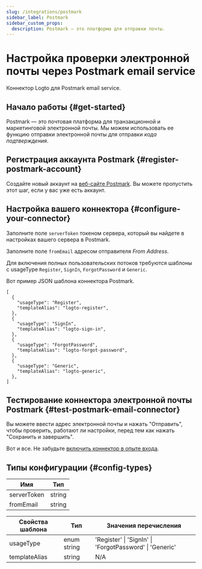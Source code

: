 ```yaml
---
slug: /integrations/postmark
sidebar_label: Postmark
sidebar_custom_props:
  description: Postmark — это платформа для отправки почты.
---
```



# Настройка проверки электронной почты через Postmark email service

Коннектор Logto для Postmark email service.

<GuideTip />

## Начало работы \{#get-started}

Postmark — это почтовая платформа для транзакционной и маркетинговой электронной почты. Мы можем использовать ее функцию отправки электронной почты для отправки _кода подтверждения_.

## Регистрация аккаунта Postmark \{#register-postmark-account}

Создайте новый аккаунт на [веб-сайте Postmark](https://postmark.com/). Вы можете пропустить этот шаг, если у вас уже есть аккаунт.

## Настройка вашего коннектора \{#configure-your-connector}

Заполните поле `serverToken` токеном сервера, который вы найдете в настройках вашего сервера в Postmark.

Заполните поле `fromEmail` адресом отправителя _From Address_.

Для включения полных пользовательских потоков требуются шаблоны с usageType `Register`, `SignIn`, `ForgotPassword` и `Generic`.

Вот пример JSON шаблона коннектора Postmark.

```jsonc
[
  {
    "usageType": "Register",
    "templateAlias": "logto-register",
  },
  {
    "usageType": "SignIn",
    "templateAlias": "logto-sign-in",
  },
  {
    "usageType": "ForgotPassword",
    "templateAlias": "logto-forgot-password",
  },
  {
    "usageType": "Generic",
    "templateAlias": "logto-generic",
  },
]
```

## Тестирование коннектора электронной почты Postmark \{#test-postmark-email-connector}

Вы можете ввести адрес электронной почты и нажать "Отправить", чтобы проверить, работают ли настройки, перед тем как нажать "Сохранить и завершить".

Вот и все. Не забудьте [включить коннектор в опыте входа](/connectors/email-connectors/#enable-email-sign-up-or-sign-in).

## Типы конфигурации \{#config-types}

| Имя         | Тип    |
| ----------- | ------ |
| serverToken | string |
| fromEmail   | string |

| Свойства шаблона | Тип         | Значения перечисления                                   |
| ---------------- | ----------- | ------------------------------------------------------- |
| usageType        | enum string | 'Register' \| 'SignIn' \| 'ForgotPassword' \| 'Generic' |
| templateAlias    | string      | N/A                                                     |
